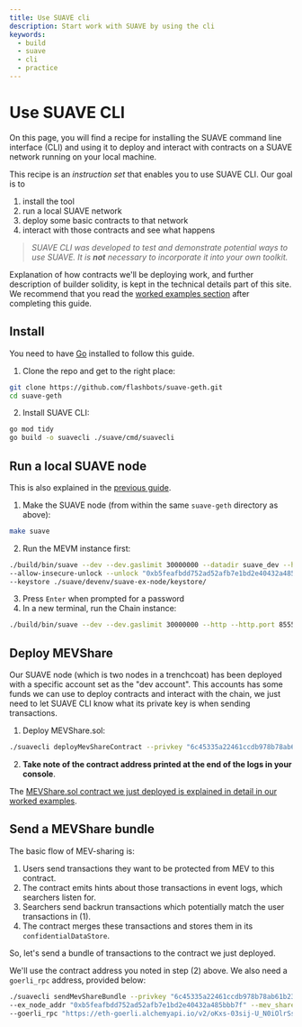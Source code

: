 ```yaml
---
title: Use SUAVE cli
description: Start work with SUAVE by using the cli
keywords:
  - build
  - suave
  - cli
  - practice
---
```


# Use SUAVE CLI

On this page, you will find a recipe for installing the SUAVE command line interface (CLI) and using it to deploy and interact with contracts on a SUAVE network running on your local machine.

This recipe is an _instruction set_ that enables you to use SUAVE CLI. Our goal is to 

1. install the tool
2. run a local SUAVE network
3. deploy some basic contracts to that network
4. interact with those contracts and see what happens

> _SUAVE CLI was developed to test and demonstrate potential ways to use SUAVE. It is **not** necessary to incorporate it into your own toolkit._

Explanation of how contracts we'll be deploying work, and further description of builder solidity, is kept in the technical details part of this site. We recommend that you read the [worked examples section](/reference/builder-solidity/worked-examples/mev-share) after completing this guide.

## Install

You need to have [Go](https://go.dev/doc/install) installed to follow this guide.

1. Clone the repo and get to the right place:
```bash
git clone https://github.com/flashbots/suave-geth.git
cd suave-geth
```
2. Install SUAVE CLI:
```bash
go mod tidy
go build -o suavecli ./suave/cmd/suavecli
```

## Run a local SUAVE node

This is also explained in the [previous guide](/how-to/setup-suave#build-it-yourself).

1. Make the SUAVE node (from within the same `suave-geth` directory as above):
```bash
make suave
```
2. Run the MEVM instance first:
```bash
./build/bin/suave --dev --dev.gaslimit 30000000 --datadir suave_dev --http --ws \
--allow-insecure-unlock --unlock "0xb5feafbdd752ad52afb7e1bd2e40432a485bbb7f" \
--keystore ./suave/devenv/suave-ex-node/keystore/
```
3. Press `Enter` when prompted for a password
4. In a new terminal, run the Chain instance:
```bash
./build/bin/suave --dev --dev.gaslimit 30000000 --http --http.port 8555 --ws --ws.port 8556 --authrpc.port 8561
```

## Deploy MEVShare

Our SUAVE node (which is two nodes in a trenchcoat) has been deployed with a specific account set as the "dev account". This accounts has some funds we can use to deploy contracts and interact with the chain, we just need to let SUAVE CLI know what its private key is when sending transactions.

1. Deploy MEVShare.sol:
```bash
./suavecli deployMevShareContract --privkey "6c45335a22461ccdb978b78ab61b238bad2fae4544fb55c14eb096c875ccfc52"
```
2. **Take note of the contract address printed at the end of the logs in your console**.

The [MEVShare.sol contract we just deployed is explained in detail in our worked examples](/reference/builder-solidity/worked-examples/mev-share).

## Send a MEVShare bundle

The basic flow of MEV-sharing is:

1. Users send transactions they want to be protected from MEV to this contract.
2. The contract emits hints about those transactions in event logs, which searchers listen for.
3. Searchers send backrun transactions which potentially match the user transactions in (1).
4. The contract merges these transactions and stores them in its `confidentialDataStore`.

So, let's send a bundle of transactions to the contract we just deployed. 

We'll use the contract address you noted in step (2) above. We also need a `goerli_rpc` address, provided below:

```bash
./suavecli sendMevShareBundle --privkey "6c45335a22461ccdb978b78ab61b238bad2fae4544fb55c14eb096c875ccfc52"  \
--ex_node_addr "0xb5feafbdd752ad52afb7e1bd2e40432a485bbb7f" --mev_share_addr "<YOUR_CONTRACT_ADDRESS>"  \
--goerli_rpc "https://eth-goerli.alchemyapi.io/v2/oKxs-03sij-U_N0iOlrSsZFr29-IqbuF"
```